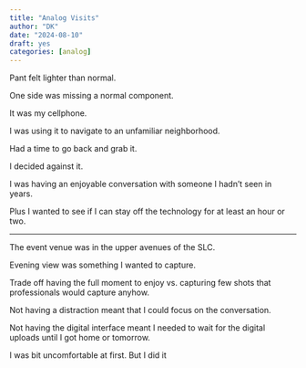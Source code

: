 ```yaml
---
title: "Analog Visits"
author: "DK"
date: "2024-08-10"
draft: yes
categories: [analog]
---
```


Pant felt lighter than normal.

One side was missing a normal component.

It was my cellphone.

I was using it to navigate to an unfamiliar neighborhood.

Had a time to go back and grab it.

I decided against it.

I was having an enjoyable conversation with someone I hadn't seen in years.

Plus I wanted to see if I can stay off the technology for at least an hour or two.

------------------------------------------------------------------------

The event venue was in the upper avenues of the SLC.

Evening view was something I wanted to capture.

Trade off having the full moment to enjoy vs. capturing few shots that professionals would capture anyhow.

Not having a distraction meant that I could focus on the conversation.

Not having the digital interface meant I needed to wait for the digital uploads until I got home or tomorrow.

I was bit uncomfortable at first. But I did it
